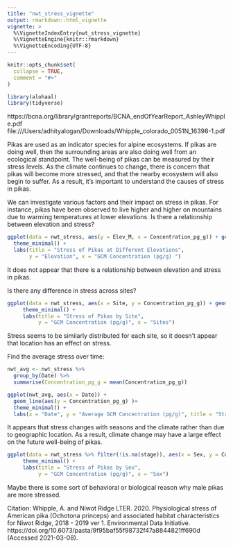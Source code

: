 ```yaml
---
title: "nwt_stress_vignette"
output: rmarkdown::html_vignette
vignette: >
  %\VignetteIndexEntry{nwt_stress_vignette}
  %\VignetteEngine{knitr::rmarkdown}
  %\VignetteEncoding{UTF-8}
---
```


```r
knitr::opts_chunk$set(
  collapse = TRUE,
  comment = "#>"
)
```

```r
library(alohaal)
library(tidyverse)
```

https://bcna.org/library/grantreports/BCNA_endOfYearReport_AshleyWhipple.pdf
file:///Users/adhityalogan/Downloads/Whipple_colorado_0051N_16398-1.pdf

Pikas are used as an indicator species for alpine ecosystems. If pikas are doing well, then the surrounding areas are also doing well from an ecological standpoint. The well-being of pikas can be measured by their stress levels. As the climate continues to change, there is concern that pikas will become more stressed, and that the nearby ecosystem will also begin to suffer. As a result, it's important to understand the causes of stress in pikas.

We can investigate various factors and their impact on stress in pikas. For instance, pikas have  been observed to live higher and higher on mountains due to warming temperatures at lower elevations. Is there a relationship between elevation and stress?

```r
ggplot(data = nwt_stress, aes(y = Elev_M, x = Concentration_pg_g)) + geom_point(alpha = 0.8) +
  theme_minimal() +
  labs(title = "Stress of Pikas at Different Elevations",
       y = "Elevation", x = "GCM Concentration (pg/g) ")
```

It does not appear that there is a relationship between elevation and stress in pikas.

Is there any difference in stress across sites?

``` r
ggplot(data = nwt_stress, aes(x = Site, y = Concentration_pg_g)) + geom_boxplot(aes(color = Site, shape = Site), alpha = 0.8, width = 0.5) +
     theme_minimal() +
     labs(title = "Stress of Pikas by Site",
          y = "GCM Concentration (pg/g)", x = "Sites")
```

Stress seems to be similarly distributed for each site, so it doesn't appear that location has an effect on stress.

Find the average stress over time:

```r
nwt_avg <- nwt_stress %>% 
  group_by(Date) %>% 
  summarise(Concentration_pg_g = mean(Concentration_pg_g))

ggplot(nwt_avg, aes(x = Date)) +
  geom_line(aes(y = Concentration_pg_g) )+ 
  theme_minimal() +
  labs(x = "Date", y = "Average GCM Concentration (pg/g)", title = "Stress in Pikas Over Time")

```

It appears that stress changes with seasons and the climate rather than due to geographic location.
As a result, climate change may have a large effect on the future well-being of pikas.

```r
ggplot(data = nwt_stress %>% filter(!is.na(stage)), aes(x = Sex, y = Concentration_pg_g)) + geom_boxplot(aes(color = Sex, shape = Sex), alpha = 0.8, width = 0.5) +
     theme_minimal() +
     labs(title = "Stress of Pikas by Sex",
          y = "GCM Concentration (pg/g)", x = "Sex")
```
Maybe there is some sort of behavioral or biological reason why male pikas are more stressed.



Citation: Whipple, A. and Niwot Ridge LTER. 2020. Physiological stress of American pika (Ochotona princeps) and associated habitat characteristics for Niwot Ridge, 2018 - 2019 ver 1. Environmental Data Initiative. https://doi.org/10.6073/pasta/9f95baf55f98732f47a8844821ff690d (Accessed 2021-03-08).
